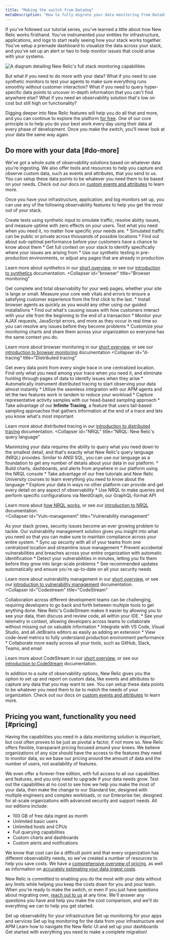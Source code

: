 ```yaml
---
title: "Making the switch from Datadog"
metaDescription: "How to fully migrate your data monitoring from Datadog to New Relic."
---
```




If you've followed our tutorial series, you've learned a little about how New Relic works firsthand. You've instrumented your entities for infrastructure, applications, and logs to start really seeing how your stack works together. You've setup a premade dashboard to visualize the data across your stack, and you've set up an alert or two to help monitor issues that could arise with your systems. 

<img
    title="Full_stack"
    alt="A diagram detailing New Relic's full stack monitoring capabilities"
    src={journeyFullStack}
/>

But what if you need to do more with your data? What if you need to use synthetic monitors to test your agents to make sure everything runs smoothly without customer interaction? What if you need to query hyper-specific data points to uncover in-depth information that you can't find anywhere else? What if you need an observability solution that's low on cost but still high on functionality? 

Digging deeper into New Relic features will help you do all that and more, and you can continue to explore the platform [for free](https://newrelic.com/lp/free-tier). One of our core principle is to help you do your best work every day using their data at every phase of development. Once you make the switch, you'll never look at your data the same way again.

## Do more with your data [#do-more]

We've got a whole suite of observability solutions based on whatever data you're ingesting. We also offer tools and resources to help you capture and observe custom data, such as events and attributes, that you send to us. You can setup these data points to be whatever you need them to be based on your needs. Check out our docs on [custom events and attributes](/docs/data-apis/custom-data/custom-events/report-custom-event-data/) to learn more.

Once you have your infrastructure, application, and log monitors set up, you can use any of the following observability features to help you get the most out of your stack.

<CollapserGroup>
<Collapser
    id="synthetics"
    title="Synthetics"
>
Create tests using synthetic input to simulate traffic, resolve ability issues, and measure uptime with zero effects on your users. Test what you need when you need it, no matter how specific your needs are. 
    * Simulated traffic can be public or private across thousands of possible locations
    * Find out about sub-optimal performance before your customers have a chance to know about them
    * Get full context on your stack to identify specifically where your issues are arising from
    * Use our synthetic testing in pre-production environments, or adjust any pages that are already in production

Learn more about synthetics in our [short overview](https://newrelic.com/platform/synthetics), or see our [introduction to synthetics](/docs/synthetics/synthetic-monitoring/getting-started/get-started-synthetic-monitoring/) documentation.
</Collapser>
<Collapser
    id="browser"
    title="Browser monitoring"
>
Get complete and total observability for your web pages, whether your site is large or small. Measure your core web vitals and errors to ensure a satisfying customer experience from the first click to the last.
    * Install browser agents as quickly as you would any other using our guided installations
    * Find out what's causing issues with how customers interact with your site from the beginning to the end of a transaction
    * Monitor your AJAX requests, JavaScript errors, and more as they occur in real time so you can resolve any issues before they become problems
    * Customize your monitoring charts and share them across your organization so everyone has the same context you do.

Learn more about browser monitoring in our [short overview](https://newrelic.com/platform/browser-monitoring), or see our [introduction to browser monitoring](/docs/browser/browser-monitoring/getting-started/introduction-browser-monitoring/) documentation
</Collapser>
<Collapser
    id="d-tracing"
    title="Distributed tracing"
>
Get every data point from every single trace in one centralized location. Find only what you need among your trace when you need it, and eliminate hunting through pages of data to identify issues when they arise
    * Automatically instrument distributed tracing to start observing your data almost instantly
    * Utilize the seemless integration with our APM agents and let the two features work in tandem to reduce your workload
    * Capture representative activity samples with our head-based sampling approach
    * Take advantage of our **Infinite Tracing**, a feature that users tail-based sampling approaches that gathers information at the end of a trace and lets you know what's most important

Learn more about distributed tracing in our [introduction to distributed tracing](/docs/distributed-tracing/concepts/introduction-distributed-tracing/) documentation.
</Collapser>
<Collapser
    id="NRQL"
    title="NRQL: New Relic's query language"
>
Maximizing your data requires the ability to query what you need down to the smallest detail, and that's exactly what New Relic's query language (NRQL) provides. Similar to ANSI SQL, you can use our language as a foundation to get any number of details about your data in our platform.
    * Build charts, dashboards, and alerts from anywhere in our platform using the NRQL console
    * Take advantage of our free tutorials and New Relic University courses to learn everything you need to know about the language
    * Explore your data in ways no other platform can provide and get every detail on any aspect of observability
    * Use NRQL to make queries and perform specific configurations via NerdGraph, our GraphQL-format API

Learn more about [how NRQL works](/docs/query-your-data/nrql-new-relic-query-language/get-started/introduction-nrql-how-nrql-works/), or see our [introduction to NRQL](/docs/query-your-data/nrql-new-relic-query-language/get-started/introduction-nrql-new-relics-query-language/) documentation.       
</Collapser>
<Collapser
    id="Vuln-management"
    title="Vulnerability management"
>
As your stack grows, security issues become an ever growing problem to tackle. Our vulnerability management solution gives you insight into what you need so that you can make sure to maintain compliance across your entire system.
    * Sync up security with all of your teams from one centralized location and streamline issue management
    * Prevent accidental vulnerabilities and breaches across your entire organization with automatic identification 
    * Detect your vulnerabilities in minutes, letting you fix them before they grow into large-scale problems
    * See recommended updates automatically and ensure you're up-to-date on all your security needs

Learn more about vulnerability management in our [short overview](https://newrelic.com/platform/vulnerability-management), or see our [introduction to vulnerability management](/docs/vulnerability-management/overview/) documentation.     
</Collapser>
<Collapser
    id="Codestream"
    title="CodeStream"
>
Collaboration across different development teams can be challenging, requiring developers to go back and forth between multiple tools to get anything done. New Relic's CodeStream makes it easier by allowing you to see your data, then discuss and review code, all within your IDE.
    * See your telemetry in context, allowing developers across teams to collaborate without missing out on valuable information
    * Integrate with VS Code, Visual Studio, and all JetBrains editors as easily as adding an extension
    * View code-level metrics to fully understand production environment performance
    * Collaborate more easily across all your tools, such as GitHub, Slack, Teams, and email

Learn more about CodeStream in our [short overview](https://newrelic.com/codestream), or see our [introduction to CodeStream](/docs/codestream/start-here/what-is-codestream/) documentation.         
</Collapser>
</CollapserGroup>

In addition to a suite of observability options, New Relic gives you the option to set up and report on custom data, like events and attributes to capture any data that you may want to see. You can setup these data points to be whatever you need them to be to match the needs of your organization. Check out our docs on [custom events and attributes](/docs/data-apis/custom-data/custom-events/report-custom-event-data/) to learn more.

## Pricing you want, functionality you need [#pricing]

Having the capabilities you need in a data monitoring solution is important, but cost often proves to be just as pivotal a factor, if not more so. New Relic offers flexible, transparant pricing focused around your knees. We believe organizations of any size should have the access to the features they need to monitor data, so we base our pricing around the amount of data and the number of users, not availability of features. 

We even offer a forever-free edition, with full access to all our capabilities and features, and you only need to upgrade if your data needs grow. Test out the capabilities at no cost to see how we help you make the most of your data, then make the change to our Standard tier, designed with multiple engineers and complex workloads, or our Enterprise tier, designed for at-scale organizations with advanced security and support needs. All our editions include:


* 100 GB of free data ingest as month
* Unlimited basic users
* Unlimited hosts and CPUs 
* Full querying capabilities
* Custom charts and dashboards
* Custom alerts and notifications


We know that cost can be a difficult point and that every organization has different observability needs, so we've created a number of resources to help you save costs. We have a [comprehensive overview of pricing](https://newrelic.com/pricing), as well as information on [accurately estimating your data ingest costs](https://newrelic.com/blog/nerdlog/estimate-data-cost).

New Relic is committed to enabling you do the most with your data without any limits while helping you keep the costs down for you and your team. When you're ready to make the switch, or even if you just have questions about migrating over, [reach out to us](https://newrelic.com/competitive-comparison/datadog-savings) at any time. We'll answer any questions you have and help you make the cost comparison, and we'll do everything we can to help you get started. 


<DocTiles numbered>
  <DocTile title='Install infrastructure agents' path="/docs/journey-migration/migrating-infra/">Set up observability for your infrastructure</DocTile>
  <DocTile title='Install APM agents' path="/docs/journey-migration/migrating-apm/">Set up monitoring for your apps and services </DocTile>
</DocTiles>

<DocTiles>
  <DocTile title='Monitor your logs' number='3' path="/docs/journey-migration/migrating-logs/">Set up log monitoring for the data from your infrastructure and APM</DocTile>
  <DocTile title='Create dashboards' number='4' path="/docs/journey-migration/migrating-dashboards/">Learn how to navigate the New Relic UI and set up your dashboards</DocTile>
  <DocTile title='Making the switch' number='5' path="/docs/journey-migration/making-the-switch/" label={{text: "You are here", color: "orange"}}> Get started with everything you need to make a complete migration!</DocTile>
</DocTiles>


